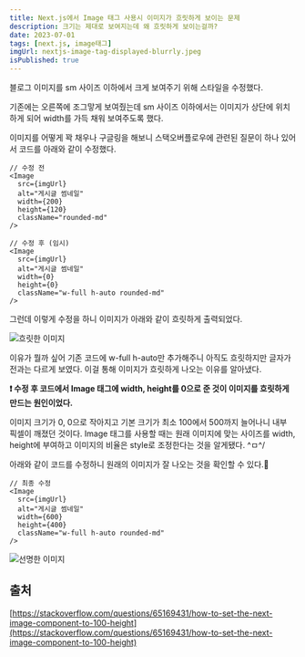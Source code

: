 ```yaml
---
title: Next.js에서 Image 태그 사용시 이미지가 흐릿하게 보이는 문제
description: 크기는 제대로 보여지는데 왜 흐릿하게 보이는걸까?
date: 2023-07-01
tags: [next.js, image태그]
imgUrl: nextjs-image-tag-displayed-blurrly.jpeg
isPublished: true
---
```


블로그 이미지를 sm 사이즈 이하에서 크게 보여주기 위해 스타일을 수정했다.

기존에는 오른쪽에 조그맣게 보여줬는데 sm 사이즈 이하에서는 이미지가 상단에 위치하게 되어 width를 가득 채워 보여주도록 했다.

이미지를 어떻게 꽉 채우나 구글링을 해보니 스택오버플로우에 관련된 질문이 하나 있어서 코드를 아래와 같이 수정했다.

```tsx
// 수정 전
<Image
  src={imgUrl}
  alt="게시글 썸네일"
  width={200}
  height={120}
  className="rounded-md"
/>

// 수정 후 (임시)
<Image
  src={imgUrl}
  alt="게시글 썸네일"
  width={0}
  height={0}
  className="w-full h-auto rounded-md"
/>
```

그런데 이렇게 수정을 하니 이미지가 아래와 같이 흐릿하게 출력되었다.

![흐릿한 이미지](/posts/blog/nextjs-image-tag-displayed-blurrly/blur-image.jpeg)

이유가 뭘까 싶어 기존 코드에 w-full h-auto만 추가해주니 아직도 흐릿하지만 글자가 전과는 다르게 보였다. 이걸 통해 이미지가 흐릿하게 나오는 이유를 알아냈다.

**❗️ 수정 후 코드에서 Image 태그에 width, height를 0으로 준 것이 이미지를 흐릿하게 만드는 원인이었다.**

이미지 크기가 0, 0으로 작아지고 기본 크기가 최소 100에서 500까지 늘어나니 내부 픽셀이 깨졌던 것이다. Image 태그를 사용할 때는 원래 이미지에 맞는 사이즈를 width, height에 부여하고 이미지의 비율은 style로 조정한다는 것을 알게됐다. ^ㅁ^/

아래와 같이 코드를 수정하니 원래의 이미지가 잘 나오는 것을 확인할 수 있다.🎉

```tsx
// 최종 수정
<Image
  src={imgUrl}
  alt="게시글 썸네일"
  width={600}
  height={400}
  className="w-full h-auto rounded-md"
/>
```

![선명한 이미지](/posts/blog/nextjs-image-tag-displayed-blurrly/clear-image.jpeg)

## 출처

[https://stackoverflow.com/questions/65169431/how-to-set-the-next-image-component-to-100-height](https://stackoverflow.com/questions/65169431/how-to-set-the-next-image-component-to-100-height)